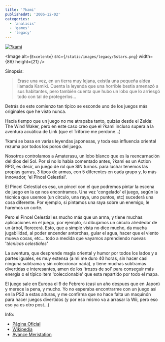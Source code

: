 ```yaml
---
title: '?kami'
publishedAt: '2006-12-02'
categories:
  - 'analisis'
  - 'games'
  - 'legacy'
---
```


[![?kami](http://www.playfeed.com/blogimages/okami.jpg)](http://ww2.capcom.com/okami/)

<Image
  alt={`Excelente`}
  src={`/static/images/legacy/5stars.png`}
  width={86}
  height={21}
/>

Sinopsis:

> Érase una vez, en un tierra muy lejana, existía una pequeña aldea llamada Kamiki. Cuenta la leyenda que una horrible bestia amenazó a sus habitantes, pero también cuenta que hubo un lobo que lo arriesgó todo con tal de protegerlos...

Detrás de este comienzo tan típico se esconde uno de los juegos más originales que he visto nunca.

Hacía tiempo que un juego no me atrapaba tanto, quizás desde el Zelda: The Wind Waker, pero en este caso creo que el ?kami incluso supera a la aventura acuática de Link (que el Triforce me perdone...)

?kami se basa en varias leyendas japonesas, y toda esa influencia oriental rezuma por todos los poros del juego.

Nosotros controlamos a Amaterasu, un lobo blanco que es la reencarnación del dios del Sol. Por si no lo habia comentado antes, ?kami es un Action RPG, es decir, un juego de rol que SIN turnos. para luchar tenemos las propias garras, 3 tipos de armas, con 5 diferentes en cada grupo y, lo más innovador, 'el Pincel Celestial'.

El Pincel Celestial es eso, un pincel con el que podremos pintar la escena de juego en la qe nos encontramos. Una vez 'congelado' el juego, según la técnica que usemos (un circulo, una raya, uno puntos, etc) sucederá una cosa diferente. Por ejemplo, si pintamos una raya sobre un enemigo, le haremos un corte.

Pero el Pincel Celestial es mucho más que un arma, y tiene muchas aplicaciones en el juego, por ejemplo, si dibujamos un círculo alrededor de un árbol, florecerá. Esto, que a simple vista no dice mucho, da mucha jugabilidad, al poder encender antorchas, guiar el agua, hacer que el viento mueva cosas, etc... todo a medida que vayamos aprendiendo nuevas '_técnicas celestiales'_

La aventura, que desprende magia oriental y humor por todos los lados y a partes iguales, es muy extensa (a mi me duro 40 horas, sin hacer casi ninguna subtrama y sin coleccionar nada), y tiene muchas subtramas divertidas e interesantes, amen de los 'trozos de sol' para conseguir más energía o el típico item 'coleccionable' que esta repartido por todo el mapa.

El juego sale en Europa el 9 de Febrero (casi un año despues que en Japon) y merece la pena, y mucho. Yo no esperaba encontrarme con un juego asi en la PS2 a estas alturas, y me confirma que no hace falta un maquinón para hacer juegos divertidos (y por eso mismo va a arrasar la Wii, pero eso eso ya es otro post...)

Info:

- [Página Oficial](http://ww2.capcom.com/okami/)
- [Wikipedia](http://en.wikipedia.org/wiki/Okami)
- [Avance Meristation](http://www.meristation.com/v3/des_avances.php?id=cw452849a0d8ef2&otro=1&pic=PS2&idj=cw428c26fa09fad&c=1)
